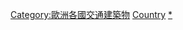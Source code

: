 {{Categories by country|nocat}}

[[Category:歐洲各國交通建築物|Category:歐洲各國交通建築物]]
[[Category:歐洲橋梁|Country]]
[[Category:各國橋梁|*]]
